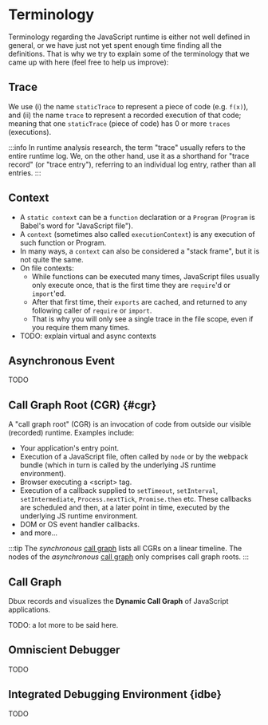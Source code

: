 # Terminology


Terminology regarding the JavaScript runtime is either not well defined in general, or we have just not yet spent enough time finding all the definitions. That is why we try to explain some of the terminology that we came up with here (feel free to help us improve):

## Trace

We use (i) the name `staticTrace` to represent a piece of code (e.g. `f(x)`), and (ii) the name `trace` to represent a recorded execution of that code; meaning that one `staticTrace` (piece of code) has 0 or more `traces` (executions).

:::info
In runtime analysis research, the term "trace" usually refers to the entire runtime log. We, on the other hand, use it as a shorthand for "trace record" (or "trace entry"), referring to an individual log entry, rather than all entries.
:::

## Context

* A `static context` can be a `function` declaration or a `Program` (`Program` is Babel's word for "JavaScript file").
* A `context` (sometimes also called `executionContext`) is any execution of such function or Program.
* In many ways, a `context` can also be considered a "stack frame", but it is not quite the same.
* On file contexts:
  * While functions can be executed many times, JavaScript files usually only execute once, that is the first time they are `require`'d or `import`'ed.
  * After that first time, their `exports` are cached, and returned to any following caller of `require` or `import`.
  * That is why you will only see a single trace in the file scope, even if you require them many times.
* TODO: explain virtual and async contexts


## Asynchronous Event

TODO


## Call Graph Root (CGR) {#cgr}

A "call graph root" (CGR) is an invocation of code from outside our visible (recorded) runtime. Examples include:

* Your application's entry point.
* Execution of a JavaScript file, often called by `node` or by the webpack bundle (which in turn is called by the underlying JS runtime environment).
* Browser executing a &lt;script> tag.
* Execution of a callback supplied to `setTimeout`, `setInterval`, `setIntermediate`, `Process.nextTick`, `Promise.then` etc. These callbacks are scheduled and then, at a later point in time, executed by the underlying JS runtime environment.
* DOM or OS event handler callbacks.
* and more...

:::tip
The *synchronous* [call graph](../02-using-dbux/08-call-graph.mdx) lists all CGRs on a linear timeline.
The nodes of the *asynchronous* [call graph](../02-using-dbux/08-call-graph.mdx) only comprises call graph roots.
:::

## Call Graph

Dbux records and visualizes the **Dynamic Call Graph** of JavaScript applications.

TODO: a lot more to be said here.


## Omniscient Debugger

TODO

## Integrated Debugging Environment {idbe}

TODO